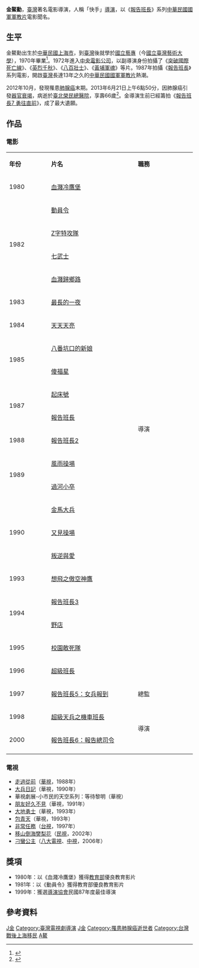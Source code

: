 {{藝人
| 類型 = 導演
| 姓名 = 金鰲勳
| 圖片 = 
| 圖片尺寸 = 
| 圖片簡介 = 
| 羅馬拼音 = Chin Ao Hsin
| 綽號 =
| 暱稱 = 
| 國籍 = {{ROC}}
| 籍貫 = 
| 出生日期 = {{birth date|1947|5|25}}
| 出生地點 = {{ROC|上海市}}
| 逝世日期 =  {{death date and age|2013|6|21|1947|5|25}}
| 逝世地點 ={{ROC}}[[臺北市|臺北市]][[北投區|北投區]][[臺北榮民總醫院|榮民總醫院]]
| 職業 = 導演
| 語言 = [[國語|國語]]、[[台語|台語]]
| 教育程度 = [[國立藝專|國立藝專]]
| 宗教信仰 = 
| 配偶 = 李佩英
| 音樂類型 = 
| 兒女 = 長子：金天地<br>次子：金天翼
| 出身地 = 
| 出道作 =
| 出道日期 = 
| 代表作品 = [[報告班長|報告班長]]
| 活躍年代 = 
| 唱片公司 = 
| 經紀公司 = 
| 網站 =
| imdb = 0266645
| 電影 = 
}}
'''金鰲勳'''{{BD|1947年|5月25日|2013年|6月21日|catIdx=Chin}}，[[臺灣|臺灣]]著名電影導演，人稱「快手」[[導演|導演]]，以《[[報告班長|報告班長]]》系列[[中華民國國軍|中華民國國軍]][[軍教片|軍教片]]電影聞名。

==生平==
金鰲勳出生於[[中華民國|中華民國]][[上海市_(中華民國)|上海市]]，到[[臺灣|臺灣]]後就學於[[國立臺灣藝術大學|國立藝專]]（今[[國立臺灣藝術大學|國立臺灣藝術大學]]），1970年畢業<ref name="台灣電影數位典藏中">{{Cite web |url=http://www.ctfa.org.tw/filmmaker/content.php?cid=2&id=716 |title=財團法人國家電影資料館 - 台灣電影數位典藏中心 Chinese Taipei Film Archive - Center for Taiwan Film Digital Movie Archives |accessdate=2013-06-21 |archive-date=2013-12-03 |archive-url=https://web.archive.org/web/20131203015618/http://www.ctfa.org.tw/filmmaker/content.php?cid=2&id=716 |dead-url=no }}</ref>。1972年進入[[中央電影公司|中央電影公司]]，以副導演身份拍攝了《[[突破國際死亡線|突破國際死亡線]]》、《[[英烈千秋|英烈千秋]]》、《[[八百壯士|八百壯士]]》、《[[黃埔軍魂|黃埔軍魂]]》等片。1987年拍攝《[[報告班長|報告班長]]》系列電影，開啟[[臺灣|臺灣]]長達13年之久的[[中華民國國軍|中華民國國軍]][[軍教片|軍教片]]熱潮。

2012年10月，發現罹患[[肺腺癌|肺腺癌]]末期。2013年6月21日上午6點50分，因肺腺癌引發[[器官衰竭|器官衰竭]]，病逝於[[臺北榮民總醫院|臺北榮民總醫院]]，享壽66歲<ref>{{cite news|author=張哲鳴|title=金鰲勳星友齊聚送最後一程 庹宗華憶恩師再乾一杯|url=http://ent.appledaily.com.tw/enews/article/entertainment/20130722/35166600/|accessdate=2013-12-23|newspaper=蘋果日報|date=2013-07-22|archive-date=2013-12-24|archive-url=https://web.archive.org/web/20131224115612/http://ent.appledaily.com.tw/enews/article/entertainment/20130722/35166600/|dead-url=no}}</ref>。金導演生前已經籌拍《[[報告班長7_勇往直前|報告班長7 勇往直前]]》，成了最大遺願。

==作品==
===電影===
{|class="wikitable" width="100%"
|- style="background:cornflowerblue; color:white" align=center
|style="width:7%"|'''年份'''||style="width:18%"|'''片名'''||style="width:12%"|'''職務'''
|-
|1980||[[血濺冷鷹堡|血濺冷鷹堡]]||rowspan=22|導演
|-
|rowspan=4|1982||[[動員令|動員令]]
|-
|[[Z字特攻隊|Z字特攻隊]]
|-
|[[七武士_(台灣電影)|七武士]]
|-
|[[血濺歸鄉路|血濺歸鄉路]]
|-
|1983||[[最長的一夜|最長的一夜]]
|-
|1984||[[天天天亮|天天天亮]]
|-
|rowspan=2|1985||[[八番坑口的新娘|八番坑口的新娘]]
|-
|[[傻福星|傻福星]]
|-
|rowspan=2|1987||[[起床號|起床號]]
|-
|[[報告班長|報告班長]]
|-
|1988||[[報告班長2|報告班長2]]
|-
|rowspan=2|1989||[[風雨操場_(電影)|風雨操場]]
|-
|[[過河小卒|過河小卒]]
|-
|rowspan=3|1990||[[金馬大兵|金馬大兵]]
|-
|[[又見操場|又見操場]]
|-
|[[叛逆與愛|叛逆與愛]]
|-
|1993||[[想飛之傲空神鷹|想飛之傲空神鷹]]
|-
|rowspan=2|1994||[[報告班長3|報告班長3]]
|-
|[[野店|野店]]
|-
|1995||[[校園敢死隊|校園敢死隊]]
|-
|1996||[[超級班長|超級班長]]
|-
|1997||[[報告班長5：女兵報到|報告班長5：女兵報到]]||總監
|-
|1998||[[超級天兵之機車班長|超級天兵之機車班長]]||rowspan=2|導演
|-
|2000||[[報告班長6：報告總司令|報告班長6：報告總司令]]
|-
|}

===電視===
*[[走過從前|走過從前]]（[[華視|華視]]，1988年）
*[[大兵日記|大兵日記]]（華視，1990年）
*華視劇展-小市民的天空系列：等待黎明（華視）
*[[朋友好久不見|朋友好久不見]]（華視，1991年）
*[[大地勇士|大地勇士]]（華視，1993年）
*[[包青天_(1993年電視劇)|包青天]]（華視，1993年）
*[[非常任務|非常任務]]（[[台視|台視]]，1997年）
*[[移山倒海樊梨花|移山倒海樊梨花]]（[[民視|民視]]，2002年）
*[[刁蠻公主|刁蠻公主]]（[[八大電視|八大電視]]、[[中視|中視]]，2006年）

==獎項==
*1980年：以《血濺冷鷹堡》獲得[[中華民國教育部|教育部]]優良教育影片
*1981年：以《動員令》獲得教育部優良教育影片
*1999年：獲選[[中華民國電影導演協會|導演協會]]民國87年度最佳導演

==參考資料==
{{reflist}}

[[Category:臺灣劇情片導演|J金]]
[[Category:臺灣電視劇導演|Category:臺灣電視劇導演]]
[[Category:國立臺灣藝術大學校友|J金]]
[[Category:罹患肺腺癌逝世者|Category:罹患肺腺癌逝世者]]
[[Category:台灣戰後上海移民|Category:台灣戰後上海移民]]
[[Category:金姓|A鰲]]